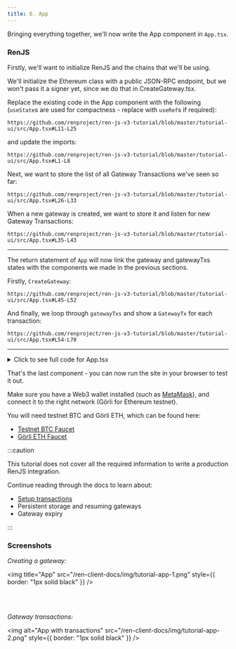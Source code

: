 ```yaml
---
title: 6. App
---
```



<DocTag type={DocType.Tutorial} />

Bringing everything together, we'll now write the App component in `App.tsx`.

### RenJS

Firstly, we'll want to initialize RenJS and the chains that we'll be using.

We'll initialize the Ethereum class with a public JSON-RPC endpoint, but we won't pass it a signer yet, since we do that in CreateGateway.tsx.

Replace the existing code in the App component with the following (`useState`s are used for compactness - replace with `useRef`s if required):

```tsx reference title=""
https://github.com/renproject/ren-js-v3-tutorial/blob/master/tutorial-ui/src/App.tsx#L11-L25
```

and update the imports:

```tsx reference title=""
https://github.com/renproject/ren-js-v3-tutorial/blob/master/tutorial-ui/src/App.tsx#L1-L8
```

Next, we want to store the list of all Gateway Transactions we've seen so far:

```tsx reference title=""
https://github.com/renproject/ren-js-v3-tutorial/blob/master/tutorial-ui/src/App.tsx#L26-L33
```

When a new gateway is created, we want to store it and listen for new Gateway Transactions:

```tsx reference title=""
https://github.com/renproject/ren-js-v3-tutorial/blob/master/tutorial-ui/src/App.tsx#L35-L43
```

---

The return statement of `App` will now link the gateway and gatewayTxs states with the components we made in the previous sections.

Firstly, `CreateGateway`:

```tsx reference title=""
https://github.com/renproject/ren-js-v3-tutorial/blob/master/tutorial-ui/src/App.tsx#L45-L52
```

And finally, we loop through `gatewayTxs` and show a `GatewayTx` for each transaction:

```tsx reference title=""
https://github.com/renproject/ren-js-v3-tutorial/blob/master/tutorial-ui/src/App.tsx#L54-L70
```

---

<details><summary>Click to see full code for App.tsx</summary>

```tsx reference link title="App.tsx"
https://github.com/renproject/ren-js-v3-tutorial/blob/master/tutorial-ui/src/App.tsx
```

</details>

That's the last component - you can now run the site in your browser to test it out.

Make sure you have a Web3 wallet installed (such as [MetaMask](https://metamask.io/)), and connect it to the right network (Görli for Ethereum testnet).

You will need testnet BTC and Görli ETH, which can be found here:

-   [Testnet BTC Faucet](https://testnet-faucet.mempool.co)
-   [Görli ETH Faucet](https://goerlifaucet.com/)

:::caution

This tutorial does not cover all the required information to write a production RenJS integration.

Continue reading through the docs to learn about:

-   [Setup transactions](../reference/setupTxs)
-   Persistent storage and resuming gateways
-   Gateway expiry

:::

### Screenshots

_Creating a gateway:_

<img
    title="App"
    src="/ren-client-docs/img/tutorial-app-1.png"
    style={{ border: "1px solid black" }}
/>

<br />
<br />

_Gateway transactions:_

<img
    alt="App with transactions"
    src="/ren-client-docs/img/tutorial-app-2.png"
    style={{ border: "1px solid black" }}
/>
